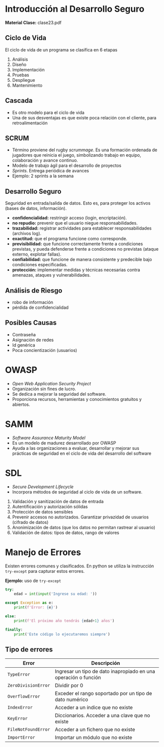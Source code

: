 
# Introducción al Desarrollo Seguro
**Material Clase:** <ExternalLink href="/inacap/ti3v11/docs/clase23.pdf">clase23.pdf</ExternalLink>

## Ciclo de Vida

El ciclo de vida de un programa se clasifica en 6 etapas

1. Análisis
2. Diseño
3. Implementación
4. Pruebas
5. Despliegue
6. Mantenimiento

## Cascada

- Es otro modelo para el ciclo de vida
- Una de sus desventajas es que existe poca relación con el cliente, para retroalimentación

## SCRUM

- Término proviene del rugby *scrummage*. Es una formación ordenada de jugadores que reinicia el juego, simbolizando trabajo en equipo, colaboración y avance continuo.
- Modelo de trabajo ágil para el desarrollo de proyectos 
- *Sprints*. Entrega periódica de avances
- Ejemplo: 2 sprints a la semana

## Desarrollo Seguro

Seguridad en entrada/salida de datos. Esto es, para proteger los activos (bases de datos, información).

- **confidencialidad:** restringir acceso (login, encriptación).
- **no repudio:** prevenir que el usuario niegue responsabilidades.
- **trazabilidad:** registrar actividades para establecer responsabilidades (archivos log).
- **exactitud:** que el programa funcione como corresponde.
- **previsibilidad:** que funcione correctamente frente a condiciones previstas, y pueda defenderse frente a condiciones no previstas (ataque externo, explotar fallas).
- **confiabilidad:** que funcione de manera consistente y predecible bajo condiciones especificadas.
- **protección:** implementar medidas y técnicas necesarias contra amenazas, ataques y vulnerabilidades.

## Análisis de Riesgo

- robo de información
- pérdida de confidencialidad

## Posibles Causas
- Contraseña
- Asignación de redes
- Id genérica
- Poca concientización (usuarios)

# OWASP
- *Open Web Application Security Project*
- Organización sin fines de lucro.
- Se dedica a mejorar la seguridad del software.
- Proporciona recursos, herramientas y conocimientos gratuitos y abiertos.

# SAMM
- *Software Assurance Maturity Model*
- Es un modelo de madurez desarrollado por OWASP
- Ayuda a las organizaciones a evaluar, desarrollar y mejorar sus prácticas de seguridad en el ciclo de vida del desarrollo del software

# SDL
- *Secure Development Lifecycle*
- Incorpora métodos de seguridad al ciclo de vida de un software.

1. Validación y sanitización de datos de entrada
2. Autentificación y autorización sólidas
3. Protección de datos sensibles
4. Prevenir accesos no autorizados. Garantizar privazidad de usuarios (cifrado de datos)
5. Anonimización de datos (que los datos no permitan rastrear al usuario)
6. Validación de datos: tipos de datos, rango de valores

# Manejo de Errores

Existen errores comunes y clasificados. En python se utiliza la instrucción `try-except` para capturar estos errores.

**Ejemplo:** uso de `try-except`

```python
try:
	edad = int(input('Ingrese su edad: '))

except Exception as e:
	print(f'Error: {e}')

else:
	print(f'El próximo año tendrás {edad+1} años')

finally:
	print('Este código lo ejecutaremos siempre')
```

## Tipo de errores

|Error|Descripción|
|---|---|
|`TypeError`|Ingresar un tipo de dato inapropiado en una operación o función|
|`ZeroDivisionError`|Dividir por 0|
|`OverflowError`|Exceder el rango soportado por un tipo de dato numérico|
|`IndexError`|Acceder a un índice que no existe|
|`KeyError`|Diccionarios. Acceder a una clave que no existe|
|`FileNotFoundError`|Acceder a un fichero que no existe|
|`ImportError`|Importar un módulo que no existe|
